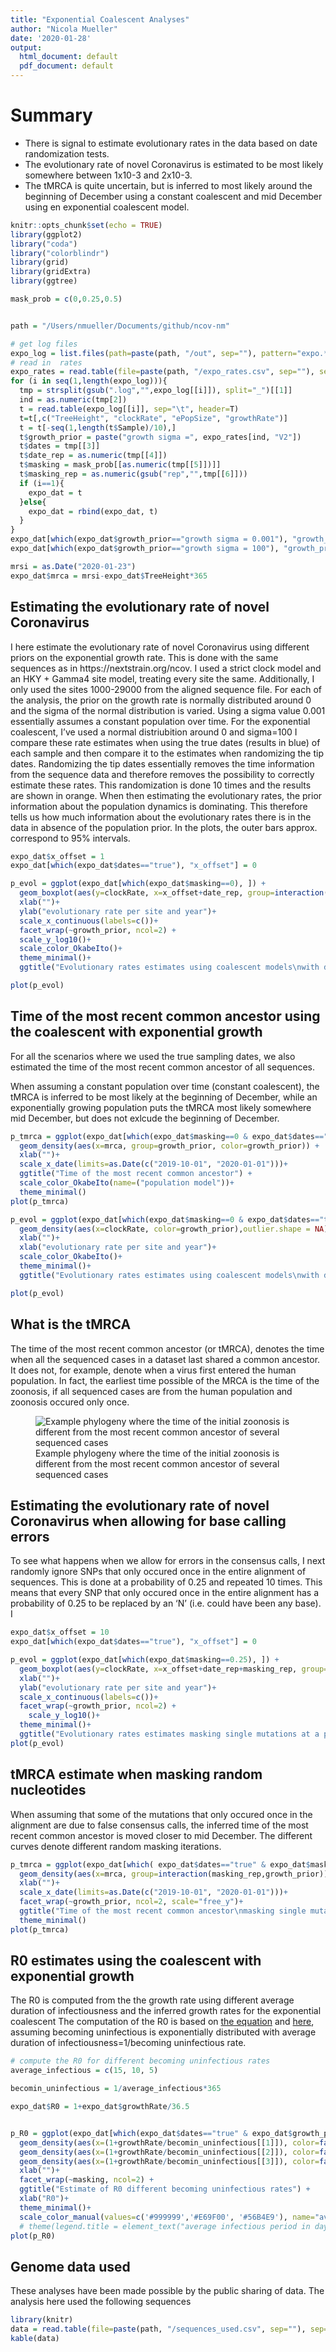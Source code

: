 ```yaml
---
title: "Exponential Coalescent Analyses"
author: "Nicola Mueller"
date: '2020-01-28'
output:
  html_document: default
  pdf_document: default
---
```



# Summary

* There is signal to estimate evolutionary rates in the data based on date randomization tests.
* The evolutionary rate of novel Coronavirus is estimated to be most likely somewhere between 1x10-3 and 2x10-3.
* The tMRCA is quite uncertain, but is inferred to most likely around the beginning of December using a constant coalescent and mid December using en exponential coalescent model.


```r
knitr::opts_chunk$set(echo = TRUE)
library(ggplot2)
library("coda")
library("colorblindr") 
library(grid)
library(gridExtra)
library(ggtree)

mask_prob = c(0,0.25,0.5)


path = "/Users/nmueller/Documents/github/ncov-nm"

# get log files
expo_log = list.files(path=paste(path, "/out", sep=""), pattern="expo.*.log", full.names = T)
# read in  rates
expo_rates = read.table(file=paste(path, "/expo_rates.csv", sep=""), sep=",", header=F)
for (i in seq(1,length(expo_log))){
  tmp = strsplit(gsub(".log","",expo_log[[i]]), split="_")[[1]]
  ind = as.numeric(tmp[2])
  t = read.table(expo_log[[i]], sep="\t", header=T)
  t=t[,c("TreeHeight", "clockRate", "ePopSize", "growthRate")]
  t = t[-seq(1,length(t$Sample)/10),]
  t$growth_prior = paste("growth sigma =", expo_rates[ind, "V2"])
  t$dates = tmp[[3]]
  t$date_rep = as.numeric(tmp[[4]])
  t$masking = mask_prob[[as.numeric(tmp[[5]])]]
  t$masking_rep = as.numeric(gsub("rep","",tmp[[6]]))
  if (i==1){
    expo_dat = t
  }else{
    expo_dat = rbind(expo_dat, t)
  }
}
expo_dat[which(expo_dat$growth_prior=="growth sigma = 0.001"), "growth_prior"] = "constant coalescent"
expo_dat[which(expo_dat$growth_prior=="growth sigma = 100"), "growth_prior"] = "exponential coalescent"

mrsi = as.Date("2020-01-23")
expo_dat$mrca = mrsi-expo_dat$TreeHeight*365
```

## Estimating the evolutionary rate of novel Coronavirus

I here estimate the evolutionary rate of novel Coronavirus using different priors on the exponential growth rate. 
This is done with the same sequences as in https://nextstrain.org/ncov.
I used a strict clock model and an HKY + Gamma4 site model, treating every site the same. 
Additionally, I only used the sites 1000-29000 from the aligned sequence file.
For each of the analysis, the prior on the growth rate is normally distributed around 0 and the sigma of the normal distribution is varied.
Using a sigma value 0.001 essentially assumes a constant population over time.
For the exponential coalescent, I've used a normal distriubition around 0 and sigma=100
I compare these rate estimates when using the true dates (results in blue) of each sample and then compare it to the estimates when randomizing the tip dates.
Randomizing the tip dates essentially removes the time information from the sequence data and therefore removes the possibility to correctly estimate these rates.
This randomization is done 10 times and the results are shown in orange.
When then estimating the evolutionary rates, the prior information about the population dynamics is dominating.
This therefore tells us how much information about the evolutionary rates there is in the data in absence of the population prior.
In the plots, the outer bars approx. correspond to 95% intervals.

```r
expo_dat$x_offset = 1
expo_dat[which(expo_dat$dates=="true"), "x_offset"] = 0

p_evol = ggplot(expo_dat[which(expo_dat$masking==0), ]) +
  geom_boxplot(aes(y=clockRate, x=x_offset+date_rep, group=interaction(dates,date_rep), color=dates),outlier.shape = NA) +
  xlab("")+
  ylab("evolutionary rate per site and year")+
  scale_x_continuous(labels=c())+
  facet_wrap(~growth_prior, ncol=2) +
  scale_y_log10()+
  scale_color_OkabeIto()+
  theme_minimal()+
  ggtitle("Evolutionary rates estimates using coalescent models\nwith different priors")

plot(p_evol)
```



## Time of the most recent common ancestor using the coalescent with exponential growth

For all the scenarios where we used the true sampling dates, we also estimated the time of the most recent common ancestor of all sequences.

When assuming a constant population over time (constant coalescent), the tMRCA is inferred to be most likely at the beginning of December, while an exponentially growing population puts the tMRCA most likely somewhere mid December, but does not exlcude the beginning of December.


```r
p_tmrca = ggplot(expo_dat[which(expo_dat$masking==0 & expo_dat$dates=="true"), ]) +
  geom_density(aes(x=mrca, group=growth_prior, color=growth_prior)) +
  xlab("")+
  scale_x_date(limits=as.Date(c("2019-10-01", "2020-01-01")))+
  ggtitle("Time of the most recent common ancestor") +
  scale_color_OkabeIto(name=("population model"))+
  theme_minimal()
plot(p_tmrca)

p_evol = ggplot(expo_dat[which(expo_dat$masking==0 & expo_dat$dates=="true"), ]) +
  geom_density(aes(x=clockRate, color=growth_prior),outlier.shape = NA) +
  xlab("")+
  xlab("evolutionary rate per site and year")+
  scale_color_OkabeIto()+
  theme_minimal()+
  ggtitle("Evolutionary rates estimates using coalescent models\nwith different priors")

plot(p_evol)


```

## What is the tMRCA

The time of the most recent common ancestor (or tMRCA), denotes the time when all the sequenced cases in a dataset last shared a common ancestor.
It does not, for example, denote when a virus first entered the human population.
In fact, the earliest time possible of the MRCA is the time of the zoonosis, if all sequenced cases are from the human population and zoonosis occured only once.

![Example phylogeny where the time of the initial zoonosis is different from the most recent common ancestor of several sequenced cases](/Users/nmueller/Documents/github/ncov-nm/figures/zoonosis.png)

## Estimating the evolutionary rate of novel Coronavirus when allowing for base calling errors

To see what happens when we allow for errors in the consensus calls, I next randomly ignore SNPs that only occured once in the entire alignment of sequences.
This is done at a probability of 0.25 and repeated 10 times.
This means that every SNP that only occured once in the entire alignment has a probability of 0.25 to be replaced by an 'N' (i.e. could have been any base).
I

```r
expo_dat$x_offset = 10
expo_dat[which(expo_dat$dates=="true"), "x_offset"] = 0

p_evol = ggplot(expo_dat[which(expo_dat$masking==0.25), ]) +
  geom_boxplot(aes(y=clockRate, x=x_offset+date_rep+masking_rep, group=interaction(dates,date_rep,masking_rep)),outlier.shape = NA) +
  xlab("")+
  ylab("evolutionary rate per site and year")+
  scale_x_continuous(labels=c())+
  facet_wrap(~growth_prior, ncol=2) +
    scale_y_log10()+
  theme_minimal()+
  ggtitle("Evolutionary rates estimates masking single mutations at a probability of 0.25")
plot(p_evol)
```


## tMRCA estimate when masking random nucleotides

When assuming that some of the mutations that only occured once in the alignment are due to false consensus calls, the inferred time of the most recent common ancestor is moved closer to mid December.
The different curves denote different random masking iterations.

```r
p_tmrca = ggplot(expo_dat[which( expo_dat$dates=="true" & expo_dat$masking==0.25), ]) +
  geom_density(aes(x=mrca, group=interaction(masking_rep,growth_prior)),outlier.shape = NA) +
  xlab("")+
  scale_x_date(limits=as.Date(c("2019-10-01", "2020-01-01")))+
  facet_wrap(~growth_prior, ncol=2, scale="free_y")+
  ggtitle("Time of the most recent common ancestor\nmasking single mutations at a probability of 0.25") +
  theme_minimal()
plot(p_tmrca)
```

## R0 estimates using the coalescent with exponential growth

The R0 is computed from the the growth rate using different average duration of infectiousness and the inferred growth rates for the exponential coalescent
The computation of the R0 is based on [the equation](https://www.ncbi.nlm.nih.gov/pmc/articles/PMC1766383/pdf/rspb20063754.pdf) and [here](https://tree.bio.ed.ac.uk/wiki/pages/t769F5D1/Relationship_between_R0_and_the_epidemic_growth_rate.html), assuming becoming uninfectious is exponentially distributed with average duration of infectiousness=1/becoming uninfectious rate.

```r
# compute the R0 for different becoming uninfectious rates
average_infectious = c(15, 10, 5)

becomin_uninfectious = 1/average_infectious*365

expo_dat$R0 = 1+expo_dat$growthRate/36.5


p_R0 = ggplot(expo_dat[which(expo_dat$dates=="true" & expo_dat$growth_prior=="exponential coalescent" & expo_dat$masking==0), ]) +
  geom_density(aes(x=(1+growthRate/becomin_uninfectious[[1]]), color=factor(average_infectious[1]))) +
  geom_density(aes(x=(1+growthRate/becomin_uninfectious[[2]]), color=factor(average_infectious[2]))) +
  geom_density(aes(x=(1+growthRate/becomin_uninfectious[[3]]), color=factor(average_infectious[3]))) +
  xlab("")+
  facet_wrap(~masking, ncol=2) +
  ggtitle("Estimate of R0 different becoming uninfectious rates") +
  xlab("R0")+
  theme_minimal()+
  scale_color_manual(values=c('#999999','#E69F00', '#56B4E9'), name="average infectious period in days")
  # theme(legend.title = element_text("average infectious period in days"))
plot(p_R0)

```

## Genome data used

These analyses have been made possible by the public sharing of data.
The analysis here used the following sequences

```r
library(knitr)
data = read.table(file=paste(path, "/sequences_used.csv", sep=""), sep="|", header=T)
kable(data)
```
 
